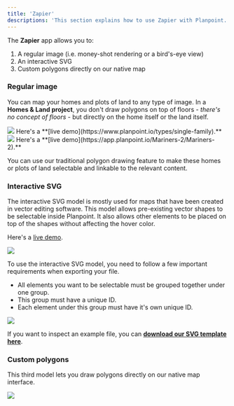 ```yaml
---
title: 'Zapier'
descriptions: 'This section explains how to use Zapier with Planpoint.'
---
```


The **Zapier** app allows you to:

1. A regular image (i.e. money-shot rendering or a bird's-eye view)
2. An interactive SVG
3. Custom polygons directly on our native map

### Regular image

You can map your homes and plots of land to any type of image. In a **Homes & Land project**, you don't draw polygons on top of floors - _there's no concept of floors_ - but directly on the home itself or the land itself.

<CardGroup cols={2}>
  <Card title="Example money-shot">  
      <Frame>
        <img src="https://iili.io/JhMIeR4.md.png" />
      </Frame>  
      Here's a **[live demo](https://www.planpoint.io/types/single-family).**
  </Card>

  <Card title="Example bird's-eye view">  
    <Frame>
        <img src="https://i.postimg.cc/59QhqrtS/temp-Imagex-OR8ha.avif" />
    </Frame>  
    Here's a **[live demo](https://app.planpoint.io/Mariners-2/Mariners-2).**
  </Card>
</CardGroup>

You can use our traditional polygon drawing feature to make these homes or plots of land selectable and linkable to the relevant content.

### Interactive SVG

The interactive SVG model is mostly used for maps that have been created in vector editing software. This model allows pre-existing vector shapes to be selectable inside Planpoint. It also allows other elements to be placed on top of the shapes without affecting the hover color.

Here's a [live demo](https://app.planpoint.io/Mariners3/Mariners).

<Frame>
  <img src="https://i.postimg.cc/dtqzPVB4/temp-Image6dfyw-M.avif" />
</Frame>

To use the interactive SVG model, you need to follow a few important requirements when exporting your file.

- All elements you want to be selectable must be grouped together under one group.
- This group must have a unique ID.
- Each element under this group must have it's own unique ID.

<Frame>
  <img src="https://i.postimg.cc/MTQQdwNS/temp-Imageafr-PIz.avif" />
</Frame>

<Note>If you want to inspect an example file, you can **[download our SVG template here](https://svgshare.com/i/14Pw.svg)**.</Note>

### Custom polygons

This third model lets you draw polygons directly on our native map interface.

<Frame>
  <img src="https://i.postimg.cc/856fSJv3/temp-Image-TC52-ZD.avif" />
</Frame>
